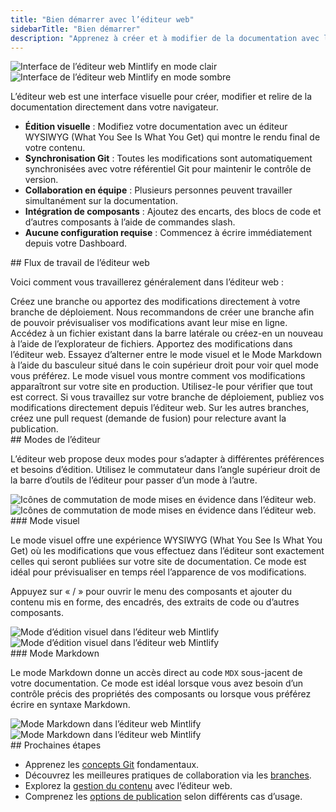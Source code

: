 ```yaml
---
title: "Bien démarrer avec l’éditeur web"
sidebarTitle: "Bien démarrer"
description: "Apprenez à créer et à modifier de la documentation avec l’éditeur web"
---
```


<img className="block dark:hidden my-0 pointer-events-none" src="/images/editor/editor-light.png" alt="Interface de l’éditeur web Mintlify en mode clair" />

<img className="hidden dark:block my-0 pointer-events-none" src="/images/editor/editor-dark.png" alt="Interface de l’éditeur web Mintlify en mode sombre" />

L’éditeur web est une interface visuelle pour créer, modifier et relire de la documentation directement dans votre navigateur.

* **Édition visuelle** : Modifiez votre documentation avec un éditeur WYSIWYG (What You See Is What You Get) qui montre le rendu final de votre contenu.
* **Synchronisation Git** : Toutes les modifications sont automatiquement synchronisées avec votre référentiel Git pour maintenir le contrôle de version.
* **Collaboration en équipe** : Plusieurs personnes peuvent travailler simultanément sur la documentation.
* **Intégration de composants** : Ajoutez des encarts, des blocs de code et d’autres composants à l’aide de commandes slash.
* **Aucune configuration requise** : Commencez à écrire immédiatement depuis votre Dashboard.

<div id="web-editor-workflow">
  ## Flux de travail de l’éditeur web
</div>

Voici comment vous travaillerez généralement dans l’éditeur web :

<Steps>
  <Step title="Choose your branch">
    Créez une branche ou apportez des modifications directement à votre branche de déploiement. Nous recommandons de créer une branche afin de pouvoir prévisualiser vos modifications avant leur mise en ligne.
  </Step>

  <Step title="Open your file">
    Accédez à un fichier existant dans la barre latérale ou créez-en un nouveau à l’aide de l’explorateur de fichiers.
  </Step>

  <Step title="Edit your content">
    Apportez des modifications dans l’éditeur web. Essayez d’alterner entre le mode visuel et le Mode Markdown à l’aide du basculeur situé dans le coin supérieur droit pour voir quel mode vous préférez.
  </Step>

  <Step title="Preview your changes">
    Le mode visuel vous montre comment vos modifications apparaîtront sur votre site en production. Utilisez-le pour vérifier que tout est correct.
  </Step>

  <Step title="Publish your changes">
    Si vous travaillez sur votre branche de déploiement, publiez vos modifications directement depuis l’éditeur web. Sur les autres branches, créez une pull request (demande de fusion) pour relecture avant la publication.
  </Step>
</Steps>

<div id="editor-modes">
  ## Modes de l’éditeur
</div>

L’éditeur web propose deux modes pour s’adapter à différentes préférences et besoins d’édition. Utilisez le commutateur dans l’angle supérieur droit de la barre d’outils de l’éditeur pour passer d’un mode à l’autre.

<Frame>
  <img src="/images/editor/mode-toggle-light.png" alt="Icônes de commutation de mode mises en évidence dans l’éditeur web." className="block dark:hidden" />

  <img src="/images/editor/mode-toggle-dark.png" alt="Icônes de commutation de mode mises en évidence dans l’éditeur web." className="hidden dark:block" />
</Frame>

<div id="visual-mode">
  ### Mode visuel
</div>

Le mode visuel offre une expérience WYSIWYG (What You See Is What You Get) où les modifications que vous effectuez dans l’éditeur sont exactement celles qui seront publiées sur votre site de documentation. Ce mode est idéal pour prévisualiser en temps réel l’apparence de vos modifications.

Appuyez sur « / » pour ouvrir le menu des composants et ajouter du contenu mis en forme, des encadrés, des extraits de code ou d’autres composants.

<Frame>
  <img src="/images/editor/visual-mode-light.png" alt="Mode d’édition visuel dans l’éditeur web Mintlify" className="block dark:hidden" />

  <img src="/images/editor/visual-mode-dark.png" alt="Mode d’édition visuel dans l’éditeur web Mintlify" className="hidden dark:block" />
</Frame>

<div id="markdown-mode">
  ### Mode Markdown
</div>

Le mode Markdown donne un accès direct au code `MDX` sous-jacent de votre documentation. Ce mode est idéal lorsque vous avez besoin d’un contrôle précis des propriétés des composants ou lorsque vous préférez écrire en syntaxe Markdown.

<Frame>
  <img src="/images/editor/markdown-mode-light.png" alt="Mode Markdown dans l’éditeur web Mintlify" className="block dark:hidden" />

  <img src="/images/editor/markdown-mode-dark.png" alt="Mode Markdown dans l’éditeur web Mintlify" className="hidden dark:block" />
</Frame>

<div id="next-steps">
  ## Prochaines étapes
</div>

* Apprenez les [concepts Git](/fr/editor/git-concepts) fondamentaux.
* Découvrez les meilleures pratiques de collaboration via les [branches](/fr/editor/branches).
* Explorez la [gestion du contenu](/fr/editor/content-management) avec l’éditeur web.
* Comprenez les [options de publication](/fr/editor/publishing) selon différents cas d’usage.